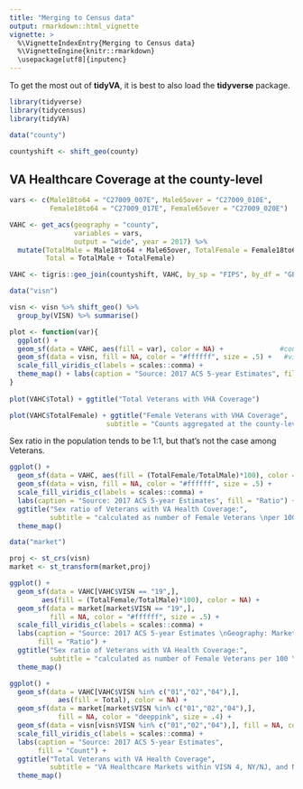 ```yaml
---
title: "Merging to Census data"
output: rmarkdown::html_vignette
vignette: >
  %\VignetteIndexEntry{Merging to Census data}
  %\VignetteEngine{knitr::rmarkdown}
  \usepackage[utf8]{inputenc}
---
```


To get the most out of __tidyVA__, it is best to also load the __tidyverse__ package.

```r
library(tidyverse)
library(tidycensus)
library(tidyVA)

data("county")

countyshift <- shift_geo(county)

```

## VA Healthcare Coverage at the county-level

```r

vars <- c(Male18to64 = "C27009_007E", Male65over = "C27009_010E",
          Female18to64 = "C27009_017E", Female65over = "C27009_020E")

VAHC <- get_acs(geography = "county",
                variables = vars,
                output = "wide", year = 2017) %>%
  mutate(TotalMale = Male18to64 + Male65over, TotalFemale = Female18to64 + Female65over,
         Total = TotalMale + TotalFemale)

VAHC <- tigris::geo_join(countyshift, VAHC, by_sp = "FIPS", by_df = "GEOID")

data("visn")

visn <- visn %>% shift_geo() %>% 
  group_by(VISN) %>% summarise()

```



```r
plot <- function(var){
  ggplot() +
  geom_sf(data = VAHC, aes(fill = var), color = NA) +              #county layer
  geom_sf(data = visn, fill = NA, color = "#ffffff", size = .5) +   #visn layer                 
  scale_fill_viridis_c(labels = scales::comma) +
  theme_map() + labs(caption = "Source: 2017 ACS 5-year Estimates", fill = "Count")
}
    
plot(VAHC$Total) + ggtitle("Total Veterans with VHA Coverage")

```



```r

plot(VAHC$TotalFemale) + ggtitle("Female Veterans with VHA Coverage", 
                        subtitle = "Counts aggregated at the county-level")

```


Sex ratio in the population tends to be 1:1, but that's not the case among Veterans.  

```r

ggplot() +
  geom_sf(data = VAHC, aes(fill = (TotalFemale/TotalMale)*100), color = NA) +       
  geom_sf(data = visn, fill = NA, color = "#ffffff", size = .5) +                  
  scale_fill_viridis_c(labels = scales::comma) + 
  labs(caption = "Source: 2017 ACS 5-year Estimates", fill = "Ratio") +
  ggtitle("Sex ratio of Veterans with VA Health Coverage:",
          subtitle = "calculated as number of Female Veterans \nper 100 Male Veterans") +
  theme_map()

```


```r
data("market")

proj <- st_crs(visn)
market <- st_transform(market,proj)

ggplot() +
  geom_sf(data = VAHC[VAHC$VISN == "19",],
        aes(fill = (TotalFemale/TotalMale)*100), color = NA) +
  geom_sf(data = market[market$VISN == "19",], 
          fill = NA, color = "#ffffff", size = .5) +
  scale_fill_viridis_c(labels = scales::comma) +
  labs(caption = "Source: 2017 ACS 5-year Estimates \nGeography: Markets in VISN 19", 
       fill = "Ratio") + 
  ggtitle("Sex ratio of Veterans with VA Health Coverage:",
          subtitle = "calculated as number of Female Veterans per 100 \nMale Veterans at the county-level") +
  theme_map() 

```

```r

ggplot() +
  geom_sf(data = VAHC[VAHC$VISN %in% c("01","02","04"),],
            aes(fill = Total), color = NA) +
  geom_sf(data = market[market$VISN %in% c("01","02","04"),], 
            fill = NA, color = "deeppink", size = .4) +
  geom_sf(data = visn[visn$VISN %in% c("01","02","04"),], fill = NA, color = "#ffffff", size = 1.2) +
  scale_fill_viridis_c(labels = scales::comma) +
  labs(caption = "Source: 2017 ACS 5-year Estimates", 
       fill = "Count") + 
  ggtitle("Total Veterans with VA Health Coverage", 
          subtitle = "VA Healthcare Markets within VISN 4, NY/NJ, and New England Networks") +
  theme_map()

```


